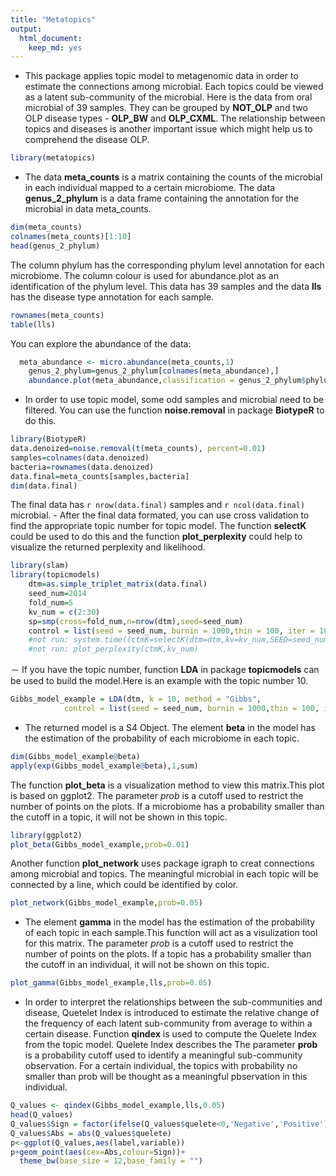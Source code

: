 ```yaml
---
title: "Metatopics"
output:
  html_document:
    keep_md: yes
---
```

- This package applies topic model to metagenomic data in order to estimate the connections among microbial. Each topics could be viewed as a latent sub-community of the microbial. Here is the data from oral microbial of 39 samples. They can be grouped by **NOT_OLP** and two OLP disease types - **OLP_BW** and **OLP_CXML**. The relationship between topics and diseases is another important issue which might help us to comprehend the disease OLP.

```r
library(metatopics)
```
- The data **meta_counts** is a matrix containing the counts of the microbial in each individual mapped to a certain microbiome. The data **genus_2_phylum** is a data frame containing the annotation for the microbial in data meta_counts.
```r
dim(meta_counts)
colnames(meta_counts)[1:10]
head(genus_2_phylum)
```
The column phylum has the corresponding phylum level annotation for each microbiome. The column colour is used for abundance.plot as an identification of the phylum level.
This data has 39 samples and the data **lls** has the disease type annotation for each sample.
```r
rownames(meta_counts)
table(lls)
```

You can explore the abundance of the data:
```r
  meta_abundance <- micro.abundance(meta_counts,1)
	genus_2_phylum=genus_2_phylum[colnames(meta_abundance),]
	abundance.plot(meta_abundance,classification = genus_2_phylum$phylum,col=genus_2_phylum$colour)
```

- In order to use topic model, some odd samples and microbial need to be filtered. You can use the function **noise.removal** in package **BiotypeR** to do this.
```r
library(BiotypeR)
data.denoized=noise.removal(t(meta_counts), percent=0.01)
samples=colnames(data.denoized)
bacteria=rownames(data.denoized)
data.final=meta_counts[samples,bacteria]
dim(data.final)
```
The final data has `r nrow(data.final)` samples and `r ncol(data.final)` microbial.
- After the final data formated, you can use cross validation to find the appropriate topic number for topic model. The function **selectK** could be used to do this and the function **plot_perplexity** could help to visualize the returned perplexity and likelihood.
```r
library(slam)
library(topicmodels)
	dtm=as.simple_triplet_matrix(data.final)
	seed_num=2014
	fold_num=5
	kv_num = c(2:30)
	sp=smp(cross=fold_num,n=nrow(dtm),seed=seed_num)
	control = list(seed = seed_num, burnin = 1000,thin = 100, iter = 1000)
	#not run: system.time((ctmK=selectK(dtm=dtm,kv=kv_num,SEED=seed_num,cross=fold_num,sp=sp,method='Gibbs',control=control)))
	#not run: plot_perplexity(ctmK,kv_num)
```
－ If you have the topic number, function **LDA** in package **topicmodels** can be used to build the model.Here is an example with the topic number 10.
```r
Gibbs_model_example = LDA(dtm, k = 10, method = "Gibbs",
            control = list(seed = seed_num, burnin = 1000,thin = 100, iter = 1000))
```
- The returned model is a S4 Object. The element **beta** in the model has the estimation of the probability of each microbiome in each topic.
```r
dim(Gibbs_model_example@beta)
apply(exp(Gibbs_model_example@beta),1,sum)
```
The function **plot_beta** is a visualization method to view this matrix.This plot is based on ggplot2. The parameter *prob* is a cutoff used to restrict the number of points on the plots. If a microbiome has a probability smaller than the cutoff in a topic, it will not be shown in this topic.
```r
library(ggplot2)
plot_beta(Gibbs_model_example,prob=0.01)
```
Another function **plot_network** uses package igraph to creat connections among microbial and topics. The meaningful microbial in each topic will be connected by a line, which could be identified by color.
```r
plot_network(Gibbs_model_example,prob=0.05)
```

- The element **gamma** in the model has the estimation of the probability of each topic in each sample.This function will act as a visulization tool for this matrix. The parameter *prob* is a cutoff used to restrict the number of points on the plots. If a topic has a probability smaller than the cutoff in an individual, it will not be shown on this topic. 
```r
plot_gamma(Gibbs_model_example,lls,prob=0.05)
```

- In order to interpret the relationships between the sub-communities and disease, Quetelet Index is introduced to estimate the relative change of the frequency of each latent sub-community from average to within a certain disease. Function **qindex** is used to compute the Quelete Index from the topic model. Quelete Index describes the The parameter **prob** is a probability cutoff used to identify a meaningful sub-community observation. For a certain individual, the topics with probability no smaller than prob will be thought as a meaningful pbservation in this individual.
```r
Q_values <- qindex(Gibbs_model_example,lls,0.05)
head(Q_values)
Q_values$Sign = factor(ifelse(Q_values$quelete<0,'Negative','Positive'),levels=c('Positive','Negative'))
Q_values$Abs = abs(Q_values$quelete)
p<-ggplot(Q_values,aes(label,variable))
p+geom_point(aes(cex=Abs,colour=Sign))+
  theme_bw(base_size = 12,base_family = "")
```


